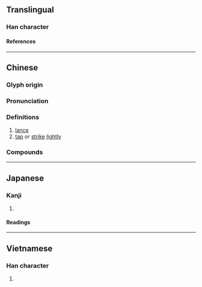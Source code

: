 {{also|戞}}
{{character info/new}}
{{character info|0x2F8B3}}
==Translingual==

===Han character===
{{Han char|rn=62|rad=戈|as=07|sn=11|four=10503|canj=MUI|ids=⿱𦣻戈}}

====References====
{{Han ref|kx=0413.040|dkj=11598|dj=0755.300|hdz=21406.070|uh=621B}}

----

==Chinese==
{{zh-forms}}

===Glyph origin===
{{Han etym}}

===Pronunciation===
{{zh-pron
|m=jiá
|m-s=
|c=aat3,gaat3
|c-t=
|g=
|h=pfs=
|j=
|mb=
|md=
|mn=
|mn-t=
|w=
|x=
|mc=y
|oc=y
|ma=
|cat=n,v
}}

===Definitions===
{{zh-hanzi}}

# [[lance]]
# [[tap]] or [[strike]] [[lightly]]

===Compounds===
{{zh-der|戛玉鏘金|敲冰戛玉|摩戛|戛玉敲冰|戛然而止|戛戛|戛然|戛玉敲金|戛雲}}

----

==Japanese==

===Kanji===
{{ja-kanji|grade=|rs=戈07}}

# {{defn|lang=ja|sort=戈07}}

====Readings====
{{ja-readings
|goon=けち
|kanon=かつ
|kun=ほこ
}}

----

==Vietnamese==

===Han character===
{{vi-readings|rs=戈07|reading=giát}}

# {{defn|lang=vi|sort=戈07}}